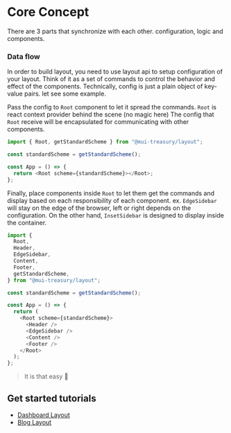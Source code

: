 
<Meta title="Layout/Core Concept" />

# Core Concept

There are 3 parts that synchronize with each other. configuration, logic and components.

### Data flow

In order to build layout, you need to use layout api to setup configuration of your layout.
Think of it as a set of commands to control the behavior and effect of the components. Technically, config is just
a plain object of key-value pairs. let see some example.

Pass the config to `Root` component to let it spread the commands. `Root` is react context provider behind the scene (no magic here)
The config that `Root` receive will be encapsulated for communicating with other components.

```js
import { Root, getStandardScheme } from "@mui-treasury/layout";

const standardScheme = getStandardScheme();

const App = () => {
  return <Root scheme={standardScheme}></Root>;
};
```

Finally, place components inside `Root` to let them get the commands and display based on each responsibility of each component.
ex. `EdgeSidebar` will stay on the edge of the browser, left or right depends on the configuration. On the other hand, `InsetSidebar` is designed to display inside the container.

```js
import {
  Root,
  Header,
  EdgeSidebar,
  Content,
  Footer,
  getStandardScheme,
} from "@mui-treasury/layout";

const standardScheme = getStandardScheme();

const App = () => {
  return (
    <Root scheme={standardScheme}>
      <Header />
      <EdgeSidebar />
      <Content />
      <Footer />
    </Root>
  );
};
```

> It is that easy 🚀

## Get started tutorials

- [Dashboard Layout](/?path=/docs/layout-tutorials-dashboard--page)
- [Blog Layout](/?path=/docs/layout-tutorials-blog--page)
